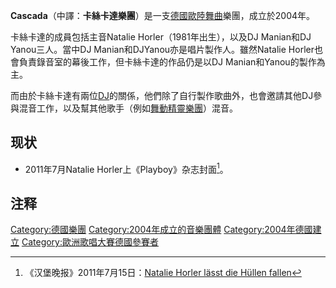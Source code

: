 {{Infobox Musical artist
| Name                = Cascada
| Img                 = NatalieHorler Feb2011 4k ByDirkHilger-0235.jpg
| Img_capt            = Natalie Horler, 2011
| Img_size            = 220
| Origin              = [[德國|德國]]、[[波昂|波昂]]
| Genre               = [[流行音樂|流行音樂]]、[[歐陸舞曲|歐陸舞曲]]<ref>{{cite web |url=http://entertainment.ie/album-review/Cascada---Perfect-Day/5433.htm |title=Review |publisher=Entertainment.ie |access-date=23 March 2020 |archive-date=2016-03-03 |archive-url=https://web.archive.org/web/20160303180457/http://entertainment.ie/album-review/Cascada---Perfect-Day/5433.htm |dead-url=no }}</ref>、[[電子音樂|電子音樂]]
| Years_active        = 2004年至今
| Label               = Zooland, UMTV/AATW (UK), Robbins Entertainment (US) 
| Associated_acts     = Akira, Diamond, Siria, 2 Vibez, Tune Up!
| URL                 = [http://www.cascadamusic.de 官方網站]
| Current_members     = Natalie Horler<br />DJ Manian<br />Yann Peifer (DJ Yanou)
|background = group_or_band}}

'''Cascada'''（中譯：'''卡絲卡達樂團'''）是一支[[德國|德國]][[歐陸舞曲|歐陸舞曲]]樂團，成立於2004年。

卡絲卡達的成員包括主音Natalie Horler（1981年出生），以及DJ Manian和DJ Yanou三人。當中DJ Manian和DJYanou亦是唱片製作人。雖然Natalie Horler也會負責錄音室的幕後工作，但卡絲卡達的作品仍是以DJ Manian和Yanou的製作為主。

而由於卡絲卡達有兩位[[DJ|DJ]]的關係，他們除了自行製作歌曲外，也會邀請其他DJ參與混音工作，以及幫其他歌手（例如[[舞動精靈樂團|舞動精靈樂團]]）混音。

==现状==
*2011年7月Natalie Horler上《Playboy》杂志封面<ref>《汉堡晚报》2011年7月15日：[http://www.abendblatt.de/vermischtes/article1957881/Natalie-Horler-laesst-die-Huellen-fallen.html  Natalie Horler lässt die Hüllen fallen]{{dead link|date=2017年11月 |bot=InternetArchiveBot |fix-attempted=yes }}</ref>。

==注释==
<small><references/></small>{{Authority control}}
{{DEFAULTSORT:Cascada}}

[[Category:德國樂團|Category:德國樂團]]
[[Category:2004年成立的音樂團體|Category:2004年成立的音樂團體]]
[[Category:2004年德國建立|Category:2004年德國建立]]
[[Category:歐洲歌唱大賽德國參賽者|Category:歐洲歌唱大賽德國參賽者]]